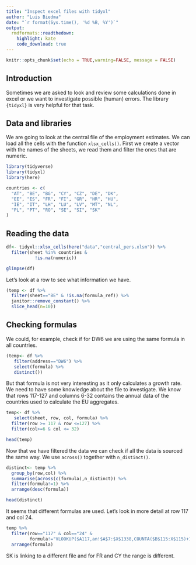 ```yaml
---
title: "Inspect excel files with tidyxl"
author: "Luis Biedma"
date: "`r format(Sys.time(), '%d %B, %Y')`"
output:
  rmdformats::readthedown:
    highlight: kate
    code_download: true
---
```


```r
knitr::opts_chunk$set(echo = TRUE,warning=FALSE, message = FALSE)
```

## Introduction

Sometimes we are asked to look and review some calculations done in excel or we want to investigate possible (human) errors. The library `{tidyxl}` is very helpful for that task.

## Data and libraries

We are going to look at the central file of the employment estimates. We can load all the cells with the function `xlsx_cells()`. First we create a vector with the names of the sheets, we read them and filter the ones that are numeric. 

```r
library(tidyverse)
library(tidyxl)
library(here)

countries <- c(
  "AT", "BE", "BG", "CY", "CZ", "DE", "DK",
  "EE", "ES", "FR", "FI", "GR", "HR", "HU",
  "IE", "IT", "LH", "LU", "LV", "MT", "NL",
  "PL", "PT", "RO", "SE", "SI", "SK"
)
```

## Reading the data

```r
df<- tidyxl::xlsx_cells(here("data","central_pers.xlsm")) %>%
  filter(sheet %in% countries &
           !is.na(numeric))

glimpse(df)
```
Let's look at a row to see what information we have.
```r
(temp <- df %>% 
  filter(sheet=="BE" & !is.na(formula_ref)) %>% 
  janitor::remove_constant() %>% 
  slice_head(n=10))
```

## Checking formulas

We could, for example, check if for DW6 we are using the same formula in all countries.

```r
(temp<- df %>% 
   filter(address=="DW6") %>% 
   select(formula) %>% 
   distinct())
```

But that formula is not very interesting as it only calculates a growth rate. We need to have some knowledge about the file to investigate. We know that rows 117-127 and columns 6-32 contains the annual data of the countries used to calculate the EU aggregates.

```r
temp<- df %>% 
   select(sheet, row, col, formula) %>% 
  filter(row >= 117 & row <=127) %>% 
  filter(col>=6 & col <= 32)

head(temp)
```

Now that we have filtered the data  we can check if all the data is sourced the same way. We use `across()` together with `n_distinct()`.

```r
distinct<- temp %>% 
  group_by(row,col) %>% 
  summarise(across(c(formula),n_distinct)) %>%
  filter(formula!=1) %>% 
  arrange(desc(formula))

head(distinct)
```

It seems that different formulas are used. Let's look in more detail at row 117 and col 24.

```r
temp %>% 
  filter(row=="117" & col=="24" & 
         formula!="VLOOKUP($A117,an!$A$7:$X$1338,COUNTA($B$115:X$115)+1,FALSE)") %>% 
  arrange(formula)
```
SK is linking to a different file and for FR and CY the range is different.

